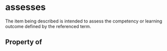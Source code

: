   

# assesses

The item being described is intended to assess the competency or learning outcome defined by the referenced term.

## Property of



